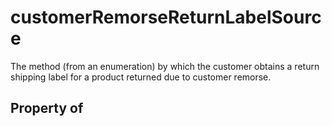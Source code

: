 # customerRemorseReturnLabelSource

The method (from an enumeration) by which the customer obtains a return shipping label for a product returned due to customer remorse.

## Property of



